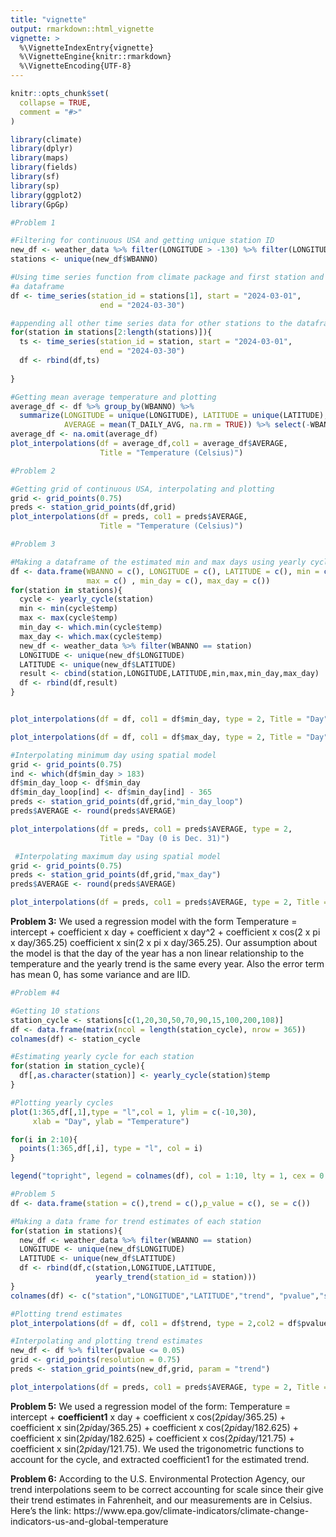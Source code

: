 ```yaml
---
title: "vignette"
output: rmarkdown::html_vignette
vignette: >
  %\VignetteIndexEntry{vignette}
  %\VignetteEngine{knitr::rmarkdown}
  %\VignetteEncoding{UTF-8}
---
```


```r
knitr::opts_chunk$set(
  collapse = TRUE,
  comment = "#>"
)
```

```r
library(climate)
library(dplyr)
library(maps)
library(fields)
library(sf)
library(sp)
library(ggplot2)
library(GpGp)
```


```r
#Problem 1

#Filtering for continuous USA and getting unique station ID
new_df <- weather_data %>% filter(LONGITUDE > -130) %>% filter(LONGITUDE < 0)
stations <- unique(new_df$WBANNO)

#Using time series function from climate package and first station and making it
#a dataframe
df <- time_series(station_id = stations[1], start = "2024-03-01", 
                    end = "2024-03-30")

#appending all other time series data for other stations to the dataframe above
for(station in stations[2:length(stations)]){
  ts <- time_series(station_id = station, start = "2024-03-01", 
                    end = "2024-03-30")
  df <- rbind(df,ts)
  
}

#Getting mean average temperature and plotting
average_df <- df %>% group_by(WBANNO) %>% 
  summarize(LONGITUDE = unique(LONGITUDE), LATITUDE = unique(LATITUDE), 
            AVERAGE = mean(T_DAILY_AVG, na.rm = TRUE)) %>% select(-WBANNO)
average_df <- na.omit(average_df)
plot_interpolations(df = average_df,col1 = average_df$AVERAGE, 
                    Title = "Temperature (Celsius)")

```

```r
#Problem 2

#Getting grid of continuous USA, interpolating and plotting
grid <- grid_points(0.75)
preds <- station_grid_points(df,grid)
plot_interpolations(df = preds, col1 = preds$AVERAGE, 
                    Title = "Temperature (Celsius)")
```
```r
#Problem 3

#Making a dataframe of the estimated min and max days using yearly cycle function
df <- data.frame(WBANNO = c(), LONGITUDE = c(), LATITUDE = c(), min = c(), 
                 max = c() , min_day = c(), max_day = c())
for(station in stations){
  cycle <- yearly_cycle(station)
  min <- min(cycle$temp)
  max <- max(cycle$temp)
  min_day <- which.min(cycle$temp)
  max_day <- which.max(cycle$temp)
  new_df <- weather_data %>% filter(WBANNO == station)
  LONGITUDE <- unique(new_df$LONGITUDE)
  LATITUDE <- unique(new_df$LATITUDE)
  result <- cbind(station,LONGITUDE,LATITUDE,min,max,min_day,max_day)
  df <- rbind(df,result)
}


plot_interpolations(df = df, col1 = df$min_day, type = 2, Title = "Day")

plot_interpolations(df = df, col1 = df$max_day, type = 2, Title = "Day")

#Interpolating minimum day using spatial model 
grid <- grid_points(0.75)
ind <- which(df$min_day > 183) 
df$min_day_loop <- df$min_day
df$min_day_loop[ind] <- df$min_day[ind] - 365
preds <- station_grid_points(df,grid,"min_day_loop")
preds$AVERAGE <- round(preds$AVERAGE)

plot_interpolations(df = preds, col1 = preds$AVERAGE, type = 2, 
                    Title = "Day (0 is Dec. 31)")

 #Interpolating maximum day using spatial model 
grid <- grid_points(0.75)
preds <- station_grid_points(df,grid,"max_day")
preds$AVERAGE <- round(preds$AVERAGE)

plot_interpolations(df = preds, col1 = preds$AVERAGE, type = 2, Title = "Day")
```
**Problem 3:** We used a regression model with the form 
Temperature = intercept + coefficient x day + coefficient x day^2 + 
coefficient x cos(2 x pi x day/365.25) coefficient x sin(2 x pi x day/365.25).
Our assumption about the model is that the day of the year has a non linear 
relationship to the temperature and the yearly trend is the same every year. 
Also the error term has mean 0, has some variance and are IID.

```r
#Problem #4

#Getting 10 stations
station_cycle <- stations[c(1,20,30,50,70,90,15,100,200,108)]
df <- data.frame(matrix(ncol = length(station_cycle), nrow = 365))
colnames(df) <- station_cycle

#Estimating yearly cycle for each station
for(station in station_cycle){
  df[,as.character(station)] <- yearly_cycle(station)$temp
}

#Plotting yearly cycles
plot(1:365,df[,1],type = "l",col = 1, ylim = c(-10,30), 
     xlab = "Day", ylab = "Temperature")

for(i in 2:10){
  points(1:365,df[,i], type = "l", col = i)
}

legend("topright", legend = colnames(df), col = 1:10, lty = 1, cex = 0.8)
```

```r
#Problem 5
df <- data.frame(station = c(),trend = c(),p_value = c(), se = c())

#Making a data frame for trend estimates of each station
for(station in stations){
  new_df <- weather_data %>% filter(WBANNO == station)
  LONGITUDE <- unique(new_df$LONGITUDE)
  LATITUDE <- unique(new_df$LATITUDE)
  df <- rbind(df,c(station,LONGITUDE,LATITUDE,
                   yearly_trend(station_id = station)))
}
colnames(df) <- c("station","LONGITUDE","LATITUDE","trend", "pvalue","se")

#Plotting trend estimates
plot_interpolations(df = df, col1 = df$trend, type = 2,col2 = df$pvalue, Title = "Trend", size_name = "p_value")

#Interpolating and plotting trend estimates
new_df <- df %>% filter(pvalue <= 0.05)
grid <- grid_points(resolution = 0.75)
preds <- station_grid_points(new_df,grid, param = "trend")

plot_interpolations(df = preds, col1 = preds$AVERAGE, type = 2, Title = "Trend")
```
**Problem 5:** We used a regression model of the form:
Temperature = intercept + **coefficient1** x day + coefficient x cos(2*pi*day/365.25) + coefficient x sin(2*pi*day/365.25) + coefficient x cos(2*pi*day/182.625) +
coefficient x sin(2*pi*day/182.625) + coefficient x cos(2*pi*day/121.75) + 
coefficient x sin(2*pi*day/121.75). We used the trigonometric functions to 
account for the cycle, and extracted coefficient1 for the estimated trend.


**Problem 6:** According to the U.S. Environmental Protection Agency, our trend
interpolations seem to be correct accounting for scale since their give
their trend estimates in Fahrenheit, and our measurements are in Celsius. 
Here's the link:
https://www.epa.gov/climate-indicators/climate-change-indicators-us-and-global-temperature
